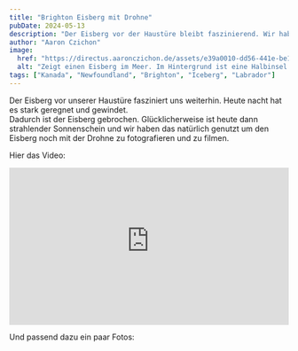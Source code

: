 ```yaml
---
title: "Brighton Eisberg mit Drohne"
pubDate: 2024-05-13
description: "Der Eisberg vor der Haustüre bleibt faszinierend. Wir haben ihn nochmal mit Drohne festgehalten."
author: "Aaron Czichon"
image:
  href: "https://directus.aaronczichon.de/assets/e39a0010-dd56-441e-be10-68108e7aa3b7.jpg?quality=70&width=1600"
  alt: "Zeigt einen Eisberg im Meer. Im Hintergrund ist eine Halbinsel zu erkennen."
tags: ["Kanada", "Newfoundland", "Brighton", "Iceberg", "Labrador"]
---
```



Der Eisberg vor unserer Haustüre fasziniert uns weiterhin. Heute nacht hat es stark geregnet und gewindet.  
Dadurch ist der Eisberg gebrochen. Glücklicherweise ist heute dann strahlender Sonnenschein und wir haben das natürlich genutzt um den Eisberg noch mit der Drohne zu fotografieren und zu filmen.

Hier das Video:

<div style="position: relative; padding-top: 56.25%;">
  <iframe
    src="https://customer-rnx58v5rm01lsk0m.cloudflarestream.com/124e64e7b706d1416e133c083d59df90/iframe?poster=https%3A%2F%2Fcustomer-rnx58v5rm01lsk0m.cloudflarestream.com%2F124e64e7b706d1416e133c083d59df90%2Fthumbnails%2Fthumbnail.jpg%3Ftime%3D%26height%3D600"
    loading="lazy"
    style="border: none; position: absolute; top: 0; left: 0; height: 100%; width: 100%;"
    allow="accelerometer; gyroscope; autoplay; encrypted-media; picture-in-picture;"
    allowfullscreen="true"
  ></iframe>
</div>

Und passend dazu ein paar Fotos:

<DirectusImage assetId="80a77199-02b8-4d27-8a97-5cd53e850c2d.jpg" />

<DirectusImage assetId="a23681e0-1cfd-4f3d-9496-0a37bc9aec3a.jpg" />

<DirectusImage assetId="4174802c-cb29-4d54-b35b-358296d1de96.jpg" />

<DirectusImage assetId="e39a0010-dd56-441e-be10-68108e7aa3b7.jpg" />
